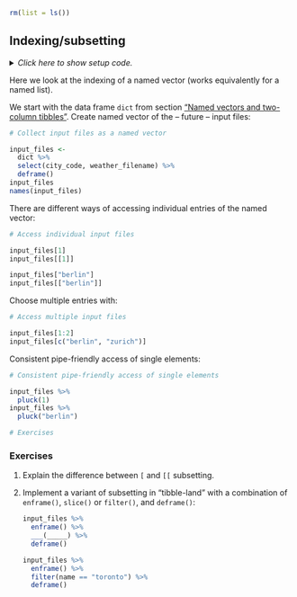 ```r
rm(list = ls())
```


## Indexing/subsetting {#indexing}

<details><summary>*Click here to show setup code.*</summary>
```r
### Indexing/subsetting

```
```r
library(tidyverse)
library(here)

dict <- readxl::read_excel(here("data/cities.xlsx"))
```
</details>

Here we look at the indexing of a named vector (works equivalently for a named list).

We start with the data frame `dict` from section ["Named vectors and two-column tibbles"](#names).
Create named vector of the -- future -- input files:

```r
# Collect input files as a named vector
```
```r
input_files <-
  dict %>%
  select(city_code, weather_filename) %>%
  deframe()
input_files
names(input_files)
```

There are different ways of accessing individual entries of the named vector:

```r
# Access individual input files
```
```r
input_files[1]
input_files[[1]]

input_files["berlin"]
input_files[["berlin"]]
```

Choose multiple entries with:

```r
# Access multiple input files
```
```r
input_files[1:2]
input_files[c("berlin", "zurich")]
```

Consistent pipe-friendly access of single elements:

```r
# Consistent pipe-friendly access of single elements
```
```r
input_files %>%
  pluck(1)
input_files %>%
  pluck("berlin")
```


```r
# Exercises
```

### Exercises

1. Explain the difference between `[` and `[[` subsetting.

1. Implement a variant of subsetting in "tibble-land" with a combination of `enframe()`, `slice()` or `filter()`, and `deframe()`:
    
    ```r
    input_files %>%
      enframe() %>% 
      ___(_____) %>% 
      deframe()
    ```
    
    ```r
    input_files %>%
      enframe() %>% 
      filter(name == "toronto") %>% 
      deframe()
    ```
    

